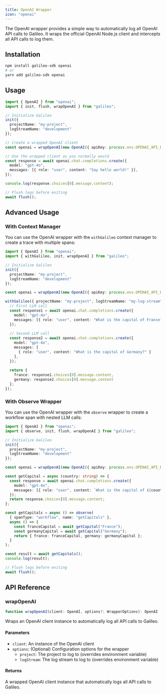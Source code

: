 ```yaml
---
title: OpenAI Wrapper
icon: "openai"
---
```


The OpenAI wrapper provides a simple way to automatically log all OpenAI API calls to Galileo. It wraps the official OpenAI Node.js client and intercepts all API calls to log them.

## Installation

```bash
npm install galileo-sdk openai
# or
yarn add galileo-sdk openai
```

## Usage

```typescript
import { OpenAI } from "openai";
import { init, flush, wrapOpenAI } from "galileo";

// Initialize Galileo
init({
  projectName: "my-project",
  logStreamName: "development"
});

// Create a wrapped OpenAI client
const openai = wrapOpenAI(new OpenAI({ apiKey: process.env.OPENAI_API_KEY }));

// Use the wrapped client as you normally would
const response = await openai.chat.completions.create({
  model: "gpt-4o",
  messages: [{ role: "user", content: "Say hello world!" }],
});

console.log(response.choices[0].message.content);

// Flush logs before exiting
await flush();
```

## Advanced Usage

### With Context Manager

You can use the OpenAI wrapper with the `withGalileo` context manager to create a trace with multiple spans:

```typescript
import { OpenAI } from "openai";
import { withGalileo, init, wrapOpenAI } from "galileo";

// Initialize Galileo
init({
  projectName: "my-project",
  logStreamName: "development"
});

const openai = wrapOpenAI(new OpenAI({ apiKey: process.env.OPENAI_API_KEY }));

withGalileo({ projectName: "my-project", logStreamName: "my-log-stream" }, async () => {
  // First LLM call
  const response1 = await openai.chat.completions.create({
    model: "gpt-4o",
    messages: [{ role: "user", content: "What is the capital of France?" }],
  });
  
  // Second LLM call
  const response2 = await openai.chat.completions.create({
    model: "gpt-4o",
    messages: [
      { role: "user", content: "What is the capital of Germany?" }
    ],
  });
  
  return {
    france: response1.choices[0].message.content,
    germany: response2.choices[0].message.content
  };
});
```

### With Observe Wrapper

You can use the OpenAI wrapper with the `observe` wrapper to create a workflow span with nested LLM calls:

```typescript
import { OpenAI } from "openai";
import { observe, init, flush, wrapOpenAI } from "galileo";

// Initialize Galileo
init({
  projectName: "my-project",
  logStreamName: "development"
});

const openai = wrapOpenAI(new OpenAI({ apiKey: process.env.OPENAI_API_KEY }));

const getCapital = async (country: string) => {
  const response = await openai.chat.completions.create({
    model: "gpt-4o",
    messages: [{ role: "user", content: `What is the capital of ${country}?` }],
  });
  return response.choices[0].message.content;
};

const getCapitals = async () => observe(
  { spanType: "workflow", name: "getCapitals" },
  async () => {
    const franceCapital = await getCapital("France");
    const germanyCapital = await getCapital("Germany");
    return { france: franceCapital, germany: germanyCapital };
  }
);

const result = await getCapitals();
console.log(result);

// Flush logs before exiting
await flush();
```

## API Reference

### wrapOpenAI

```typescript
function wrapOpenAI(client: OpenAI, options?: WrapperOptions): OpenAI
```

Wraps an OpenAI client instance to automatically log all API calls to Galileo.

#### Parameters

- `client`: An instance of the OpenAI client
- `options`: (Optional) Configuration options for the wrapper
  - `project`: The project to log to (overrides environment variable)
  - `logStream`: The log stream to log to (overrides environment variable)

#### Returns

A wrapped OpenAI client instance that automatically logs all API calls to Galileo.
